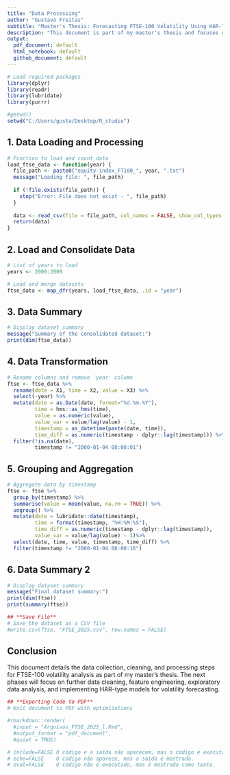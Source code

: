 ---
title: "Data Processing"
author: "Gustavo Freitas"
subtitle: "Master's Thesis: Forecasting FTSE-100 Volatility Using HAR-Type Models"
description: "This document is part of my master's thesis and focuses on the initial data collection and processing for forecasting FTSE-100 volatility using HAR-type models."
output:
  pdf_document: default
  html_notebook: default
  github_document: default
---

```{r setup, include=FALSE}
# Load required packages
library(dplyr)
library(readr)
library(lubridate)
library(purrr)
```

```{r setwd, include=FALSE, cache=TRUE}
#getwd()
setwd("C:/Users/gusta/Desktop/R_studio")
```


## **1. Data Loading and Processing**

```{r load_data_function, echo=TRUE}
# Function to load and count data
load_ftse_data <- function(year) {
  file_path <- paste0("equity-index_FT100_", year, ".txt")
  message("Loading file: ", file_path)
  
  if (!file.exists(file_path)) {
    stop("Error: File does not exist - ", file_path)
  }
  
  data <- read_csv(file = file_path, col_names = FALSE, show_col_types = FALSE)
  return(data)
}
```

## **2. Load and Consolidate Data**

```{r load_and_merge_data, echo=TRUE}
# List of years to load
years <- 2000:2009

# Load and merge datasets
ftse_data <- map_dfr(years, load_ftse_data, .id = "year")
```

## **3. Data Summary**

```{r summary, echo=TRUE}
# Display dataset summary
message("Summary of the consolidated dataset:")
print(dim(ftse_data))
```

## **4. Data Transformation**
```{r data_transformation, echo=TRUE}
# Rename columns and remove 'year' column
ftse <- ftse_data %>% 
  rename(date = X1, time = X2, value = X3) %>% 
  select(-year) %>%
  mutate(date = as.Date(date, format="%d.%m.%Y"),
         time = hms::as_hms(time),
         value = as.numeric(value),
         value_var = value/lag(value) - 1,
         timestamp = as_datetime(paste(date, time)),
         time_diff = as.numeric(timestamp - dplyr::lag(timestamp))) %>%
  filter(!is.na(date),
         timestamp != "2000-01-04 08:00:01")
```

## **5. Grouping and Aggregation**
```{r data_grouping, echo=TRUE}
# Aggregate data by timestamp
ftse <- ftse %>%
  group_by(timestamp) %>%
  summarise(value = mean(value, na.rm = TRUE)) %>% 
  ungroup() %>% 
  mutate(date = lubridate::date(timestamp),
         time = format(timestamp, "%H:%M:%S"),
         time_diff = as.numeric(timestamp - dplyr::lag(timestamp)),
         value_var = value/lag(value) - 1)%>% 
  select(date, time, value, timestamp, time_diff) %>% 
  filter(timestamp != "2000-01-04 08:00:16")
```

## **6. Data Summary 2**

```{r summary_2, echo=TRUE}
# Display dataset summary
message("Final dataset summary:")
print(dim(ftse))
print(summary(ftse))
```

```{r save_csv, include=FALSE, echo=TRUE}
## **Save File**
# Save the dataset as a CSV file
#write.csv(ftse, "FTSE_2025.csv", row.names = FALSE)
```





## **Conclusion**
This document details the data collection, cleaning, and processing steps for FTSE-100 volatility analysis as part of my master's thesis. The next phases will focus on further data cleaning, feature engineering, exploratory data analysis, and implementing HAR-type models for volatility forecasting.

```{r export_pdf, include=FALSE, echo=TRUE, eval=FALSE}
## **Exporting Code to PDF**
# Knit document to PDF with optimizations

#rmarkdown::render(
  #input = "Arquivos_FTSE_2025_l.Rmd", 
  #output_format = "pdf_document", 
  #quiet = TRUE)
```

```{r explicações, include=FALSE}
# include=FALSE	O código e a saída não aparecem, mas o código é executado.
# echo=FALSE	O código não aparece, mas a saída é mostrada.
# eval=FALSE	O código não é executado, mas é mostrado como texto.
```
